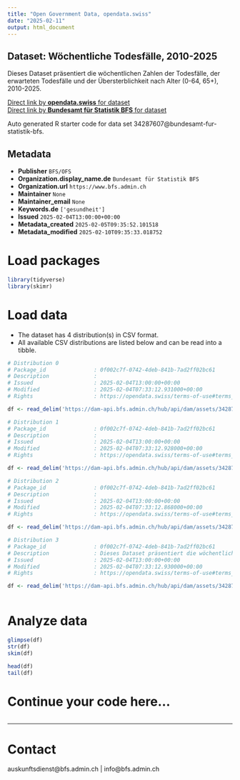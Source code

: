 ```yaml
---
title: "Open Government Data, opendata.swiss"
date: "2025-02-11"
output: html_document
---
```


## Dataset: Wöchentliche Todesfälle, 2010-2025

Dieses Dataset präsentiert die wöchentlichen Zahlen der Todesfälle, der erwarteten Todesfälle und der Übersterblichkeit nach Alter (0-64, 65+), 2010-2025.

[Direct link by **opendata.swiss** for dataset](https://opendata.swiss/de/dataset/wochentliche-todesfalle-2010-20251)<br>
[Direct link by **Bundesamt für Statistik BFS** for dataset](https://www.bfs.admin.ch/asset/de/ts-d-14.03.04.03-wr)

Auto generated R starter code for data set 34287607@bundesamt-fur-statistik-bfs.

## Metadata

- **Publisher** `BFS/OFS`
- **Organization.display_name.de** `Bundesamt für Statistik BFS`
- **Organization.url** `https://www.bfs.admin.ch`
- **Maintainer** `None`
- **Maintainer_email** `None`
- **Keywords.de** `['gesundheit']`
- **Issued** `2025-02-04T13:00:00+00:00`
- **Metadata_created** `2025-02-05T09:35:52.101518`
- **Metadata_modified** `2025-02-10T09:35:33.018752`


# Load packages

```r

library(tidyverse)
library(skimr)

```

# Load data

-   The dataset has 4 distribution(s) in CSV format.
-   All available CSV distributions are listed below and can be read into a tibble.

```r

# Distribution 0
# Package_id               : 0f002c7f-0742-4deb-841b-7ad2ff02bc61
# Description              : 
# Issued                   : 2025-02-04T13:00:00+00:00
# Modified                 : 2025-02-04T07:33:12.931000+00:00
# Rights                   : https://opendata.swiss/terms-of-use#terms_by_ask

df <- read_delim('https://dam-api.bfs.admin.ch/hub/api/dam/assets/34287618/master')

# Distribution 1
# Package_id               : 0f002c7f-0742-4deb-841b-7ad2ff02bc61
# Description              : 
# Issued                   : 2025-02-04T13:00:00+00:00
# Modified                 : 2025-02-04T07:33:12.928000+00:00
# Rights                   : https://opendata.swiss/terms-of-use#terms_by_ask

df <- read_delim('https://dam-api.bfs.admin.ch/hub/api/dam/assets/34287614/master')

# Distribution 2
# Package_id               : 0f002c7f-0742-4deb-841b-7ad2ff02bc61
# Description              : 
# Issued                   : 2025-02-04T13:00:00+00:00
# Modified                 : 2025-02-04T07:33:12.868000+00:00
# Rights                   : https://opendata.swiss/terms-of-use#terms_by_ask

df <- read_delim('https://dam-api.bfs.admin.ch/hub/api/dam/assets/34287610/master')

# Distribution 3
# Package_id               : 0f002c7f-0742-4deb-841b-7ad2ff02bc61
# Description              : Dieses Dataset präsentiert die wöchentlichen Zahlen der Todesfälle, der erwarteten Todesfälle und der Übersterblichkeit nach Alter (0-64, 65+), 2010-2025.
# Issued                   : 2025-02-04T13:00:00+00:00
# Modified                 : 2025-02-04T07:33:12.930000+00:00
# Rights                   : https://opendata.swiss/terms-of-use#terms_by_ask

df <- read_delim('https://dam-api.bfs.admin.ch/hub/api/dam/assets/34287619/master')



```

# Analyze data

```r

glimpse(df)
str(df)
skim(df)

head(df)
tail(df)

```

# Continue your code here...

```r

```

------------------------------------------------------------------------

# Contact

auskunftsdienst@bfs.admin.ch | info@bfs.admin.ch
